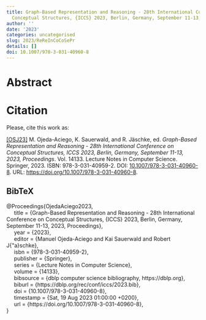 ```yaml
---
title: Graph-Based Representation and Reasoning - 28th International Conference on
  Conceptual Structures, {ICCS} 2023, Berlin, Germany, September 11-13, 2023, Proceedings
author: ''
date: '2023'
categories: uncategorised
slug: 2023/ReReInCoCoSePr
details: []
doi: 10.1007/978-3-031-40960-8
---
```




# Abstract










# Citation
Please, cite this work as:


<a name=bib-OjedaAciego2023></a>[[OSJ23]](#cite-OjedaAciego2023) M. Ojeda-Aciego, K. Sauerwald, and R. Jäschke, ed. _Graph-Based Representation and Reasoning - 28th International Conference on Conceptual Structures, ICCS 2023, Berlin, Germany, September 11-13, 2023, Proceedings_. Vol. 14133. Lecture Notes in Computer Science. Springer, 2023. ISBN: 978-3-031-40959-2. DOI: [10.1007/978-3-031-40960-8](https://doi.org/10.1007%2F978-3-031-40960-8). URL: [https://doi.org/10.1007/978-3-031-40960-8](https://doi.org/10.1007/978-3-031-40960-8).

::: {.callout-note appearance="minimal" collapse=true}

## BibTeX

@Proceedings{OjedaAciego2023,<br>&nbsp;&nbsp;&nbsp;&nbsp;  title = {Graph-Based Representation and Reasoning - 28th International Conference on Conceptual Structures, {ICCS} 2023, Berlin, Germany, September 11-13, 2023, Proceedings},<br>&nbsp;&nbsp;&nbsp;&nbsp;  year = {2023},<br>&nbsp;&nbsp;&nbsp;&nbsp;  editor = {Manuel Ojeda-Aciego and Kai Sauerwald and Robert J{\"a}schke},<br>&nbsp;&nbsp;&nbsp;&nbsp;  isbn = {978-3-031-40959-2},<br>&nbsp;&nbsp;&nbsp;&nbsp;  publisher = {Springer},<br>&nbsp;&nbsp;&nbsp;&nbsp;  series = {Lecture Notes in Computer Science},<br>&nbsp;&nbsp;&nbsp;&nbsp;  volume = {14133},<br>&nbsp;&nbsp;&nbsp;&nbsp;  bibsource = {dblp computer science bibliography, https://dblp.org},<br>&nbsp;&nbsp;&nbsp;&nbsp;  biburl = {https://dblp.org/rec/conf/iccs/2023.bib},<br>&nbsp;&nbsp;&nbsp;&nbsp;  doi = {10.1007/978-3-031-40960-8},<br>&nbsp;&nbsp;&nbsp;&nbsp;  timestamp = {Sat, 19 Aug 2023 01:00:00 +0200},<br>&nbsp;&nbsp;&nbsp;&nbsp;  url = {https://doi.org/10.1007/978-3-031-40960-8},<br>}

:::








